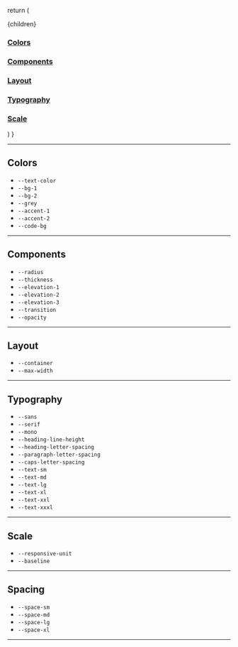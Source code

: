 


  return (
    <Layout location={location}>
      <article className="padding page">
        <SEO title="Home" />
        <div className="content-aside-grid">
          <div className="content">{children}</div>
          <aside className="aside">
            <a className="nav-link" href="#colors">
              <h3>Colors</h3>
            </a>
            <a className="nav-link" href="#components">
              <h3>Components</h3>
            </a>
            <a className="nav-link" href="#layout">
              <h3>Layout</h3>
            </a>
            <a className="nav-link" href="#typography">
              <h3>Typography</h3>
            </a>
            <a className="nav-link" href="#scale">
              <h3>Scale</h3>
            </a>
          </aside>
        </div>
      </article>
    </Layout>
  )
}

---

<h2 className="title" id="colors">
  Colors
</h2>

- `--text-color`
- `--bg-1`
- `--bg-2`
- `--grey`
- `--accent-1`
- `--accent-2`
- `--code-bg`

---

<h2 className="title" id="components">
  Components
</h2>

- `--radius`
- `--thickness`
- `--elevation-1`
- `--elevation-2`
- `--elevation-3`
- `--transition`
- `--opacity`

---

<h2 className="title" id="layout">
  Layout
</h2>

- `--container`
- `--max-width`

---

<h2 className="title" id="typography">
  Typography
</h2>

- `--sans`
- `--serif`
- `--mono`
- `--heading-line-height`
- `--heading-letter-spacing`
- `--paragraph-letter-spacing`
- `--caps-letter-spacing`
- `--text-sm`
- `--text-md`
- `--text-lg`
- `--text-xl`
- `--text-xxl`
- `--text-xxxl`

---

<h2 className="title" id="scale">
  Scale
</h2>

- `--responsive-unit`
- `--baseline`

---

<h2 className="title" id="spacing">
  Spacing
</h2>

- `--space-sm`
- `--space-md`
- `--space-lg`
- `--space-xl`

---
